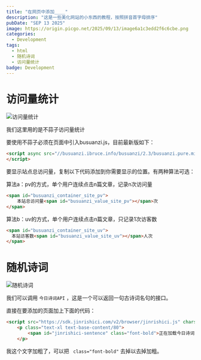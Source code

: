 ```yaml
---
title: "在网页中添加____"
description: "这是一些美化网站的小东西的教程，按照拼音首字母排序"
pubDate: "SEP 13 2025"
image: https://origin.picgo.net/2025/09/13/image6a1c3edd2f6c6cbe.png
categories:
  - Development
tags:
  - html
  - 随机诗词
  - 访问量统计
badge: Development
---
```



# 访问量统计

![访问量统计](https://origin.picgo.net/2025/09/13/image6a1c3edd2f6c6cbe.png)

我们这里用的是不蒜子访问量统计

要使用不蒜子必须在页面中引入busuanzi.js，目前最新版如下：

```html
<script async src="//busuanzi.ibruce.info/busuanzi/2.3/busuanzi.pure.mini.js">
</script>
```

要显示站点总访问量，复制以下代码添加到你需要显示的位置。有两种算法可选：

算法a：pv的方式，单个用户连续点击n篇文章，记录n次访问量

```html
<span id="busuanzi_container_site_pv">
    本站总访问量<span id="busuanzi_value_site_pv"></span>次
</span>
```

算法b：uv的方式，单个用户连续点击n篇文章，只记录1次访客数

```html
<span id="busuanzi_container_site_uv">
  本站访客数<span id="busuanzi_value_site_uv"></span>人次
</span>
```

# 随机诗词

![随机诗词](https://origin.picgo.net/2025/09/13/4f3dfa99c7ff1ff82.png)

<LinkCard
  title="今日诗词"
  desc="awa"
  url="https://www.jinrishici.com/"
  img="https://www.jinrishici.com/img/logo.png"
/>

我们可以调用 `今日诗词API` ，这是一个可以返回一句古诗词名句的接口。

直接在要添加的页面加上下面的代码：

```html
<script src="https://sdk.jinrishici.com/v2/browser/jinrishici.js" charset="utf-8"></script>
    <p class="text-xl text-base-content/80">
        <span id="jinrishici-sentence" class="font-bold">正在加载今日诗词....</span>
    </p>
```

我这个文字加粗了，可以把 ` class="font-bold"` 去掉以去掉加粗。